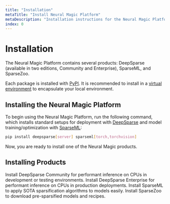 ```yaml
---
title: "Installation"
metaTitle: "Install Neural Magic Platform"
metaDescription: "Installation instructions for the Neural Magic Platform including DeepSparse, SparseML, SparseZoo"
index: 0
---
```


# Installation

The Neural Magic Platform contains several products: DeepSparse (available in two editions, Community and Enterprise), SparseML, and SparseZoo.

Each package is installed with [PyPI](https://pypi.org/user/neuralmagic/). It is recommended to install in 
a [virtual environment](https://docs.python.org/3/library/venv.html) to encapsulate your local environment.

## Installing the Neural Magic Platform

To begin using the Neural Magic Platform, run the following command, which installs standard setups for deployment with [DeepSparse](../../products/deepsparse) and model training/optimization with [SparseML](../../products/sparseml):

```bash
pip install deepsparse[server] sparseml[torch,torchvision]
```

Now, you are ready to install one of the Neural Magic products.

## Installing Products

<LinkCards>
  <LinkCard href="./deepsparse" heading="DeepSparse Community">
    Install DeepSparse Community for performant inference on CPUs in development or testing environments.
  </LinkCard>

  <LinkCard href="./deepsparse-ent" heading="DeepSparse Enterprise">
    Install DeepSparse Enterprise for performant inference on CPUs in production deployments.
  </LinkCard>

  <LinkCard href="./sparseml" heading="SparseML">
    Install SparseML to apply SOTA sparsification algorithms to models easily.
  </LinkCard>

  <LinkCard href="./sparsezoo" heading="SparseZoo">
    Install SparseZoo to download pre-sparsified models and recipes.
  </LinkCard>
</LinkCards>
